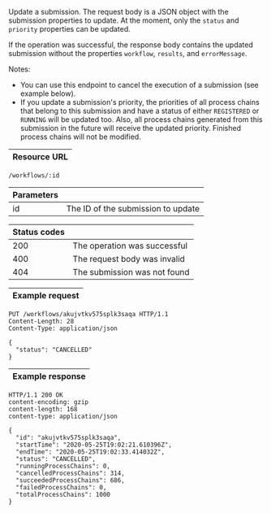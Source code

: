 
Update a <ScrollLink href="#submissions">submission</ScrollLink>. The request
body is a JSON object with the <ScrollLink href="#submissions">submission properties</ScrollLink>
to update. At the moment, only the `status` and `priority` properties can be updated.

If the operation was successful, the response body contains
the updated submission without the properties `workflow`, `results`, and
`errorMessage`.

Notes:
* You can use this endpoint to cancel the execution of a submission (see
  example below).
* If you update a submission's priority, the priorities of all process chains 
  that belong to this submission and have a <ScrollLink href="#process-chain-status">status</ScrollLink>
  of either `REGISTERED` or `RUNNING` will be updated too. Also, all process
  chains generated from this submission in the future will receive the updated
  priority. Finished process chains will not be modified.

| Resource URL |
| ------------ |

```http
/workflows/:id
```

| Parameters |                                    |
| ---------- | ---------------------------------- |
| id         | The ID of the submission to update |

| Status codes |                              |
| ------------ | ---------------------------- |
| 200          | The operation was successful |
| 400          | The request body was invalid |
| 404          | The submission was not found  |

| Example request |
| --------------- |

```http
PUT /workflows/akujvtkv575splk3saqa HTTP/1.1
Content-Length: 28
Content-Type: application/json

{
  "status": "CANCELLED"
}
```

| Example response |
| ---------------- |

```http
HTTP/1.1 200 OK
content-encoding: gzip
content-length: 168
content-type: application/json

{
  "id": "akujvtkv575splk3saqa",
  "startTime": "2020-05-25T19:02:21.610396Z",
  "endTime": "2020-05-25T19:02:33.414032Z",
  "status": "CANCELLED",
  "runningProcessChains": 0,
  "cancelledProcessChains": 314,
  "succeededProcessChains": 686,
  "failedProcessChains": 0,
  "totalProcessChains": 1000
}
```
